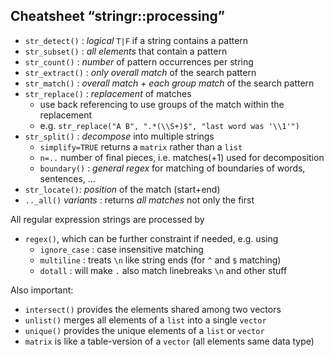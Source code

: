 
## Cheatsheet "stringr::processing"

- `str_detect()` : *logical* `T|F` if a string contains a pattern
- `str_subset()` : *all elements* that contain a pattern
- `str_count()` : *number* of pattern occurrences per string
- `str_extract()` : *only overall match* of the search pattern
- `str_match()` : *overall match + each group match* of the search pattern
- `str_replace()` : *replacement* of matches
  - use back referencing to use groups of the match within the replacement
  - e.g. `str_replace("A B", ".*(\\S+)$", "last word was '\\1'")`
- `str_split()` : *decompose* into multiple strings
  - `simplify=TRUE` returns a `matrix` rather than a `list`
  - `n=..` number of final pieces, i.e. matches(+1) used for decomposition
  - `boundary()` : *general regex* for matching of boundaries of words, sentences, ...
- `str_locate()`: *position* of the match (start+end)
- `.._all()` *variants* : returns *all matches* not only the first

All regular expression strings are processed by

- `regex()`, which can be further constraint if needed, e.g. using
  - `ignore_case` : case insensitive matching
  - `multiline` : treats `\n` like string ends (for `^` and `$` matching)
  - `dotall` : will make `.` also match linebreaks `\n` and other stuff

Also important:

- `intersect()` provides the elements shared among two vectors
- `unlist()` merges all elements of a `list` into a single `vector`
- `unique()` provides the unique elements of a `list` or `vector`
- `matrix` is like a table-version of a `vector` (all elements same data type)
